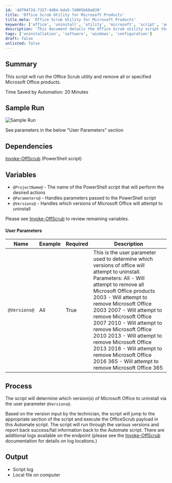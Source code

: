 ```yaml
---
id: 'dd794f2d-7327-4d84-bda5-7d005b68a039'
title: 'Office Scrub Utility for Microsoft Products'
title_meta: 'Office Scrub Utility for Microsoft Products'
keywords: ['office', 'uninstall', 'utility', 'microsoft', 'script', 'automation']
description: 'This document details the Office Scrub utility script that automates the uninstallation of specified Microsoft Office products, streamlining the process and saving considerable time. It includes dependencies, user parameters, and output information for effective execution.'
tags: ['uninstallation', 'software', 'windows', 'configuration']
draft: false
unlisted: false
---
```

## Summary

This script will run the Office Scrub utility and remove all or specified Microsoft Office products.

Time Saved by Automation: 20 Minutes

## Sample Run

![Sample Run](../../../static/img/Microsoft-Office---Uninstall/image_1.png)

See parameters in the below "User Parameters" section

## Dependencies

[Invoke-OffScrub](https://proval.itglue.com/DOC-5078775-7593306) (PowerShell script)

## Variables

- `@ProjectName@` - The name of the PowerShell script that will perform the desired actions
- `@Parameters@` - Handles parameters passed to the PowerShell script
- `@Versions@` - Handles which versions of Microsoft Office will attempt to uninstall

Please see [Invoke-OffScrub](https://proval.itglue.com/DOC-5078775-7593306) to review remaining variables.

#### User Parameters

| Name        | Example | Required | Description                                                                                       |
|-------------|---------|----------|---------------------------------------------------------------------------------------------------|
| `@Versions@`| All     | True     | This is the user parameter used to determine which versions of office will attempt to uninstall.  Parameters:  All - Will attempt to remove all Microsoft Office products  2003 - Will attempt to remove Microsoft Office 2003  2007 - Will attempt to remove Microsoft Office 2007  2010 - Will attempt to remove Microsoft Office 2010  2013 - Will attempt to remove Microsoft Office 2013  2016 - Will attempt to remove Microsoft Office 2016  365 - Will attempt to remove Microsoft Office 365 |

## Process

The script will determine which version(s) of Microsoft Office to uninstall via the user parameter `@Versions@`.

Based on the version input by the technician, the script will jump to the appropriate section of the script and execute the OfficeScrub payload in this Automate script. The script will run through the various versions and report back success/fail information back to the Automate script. There are additional logs available on the endpoint (please see the [Invoke-OffScrub](https://proval.itglue.com/DOC-5078775-7593306) documentation for details on log locations.)

## Output

- Script log
- Local file on computer











